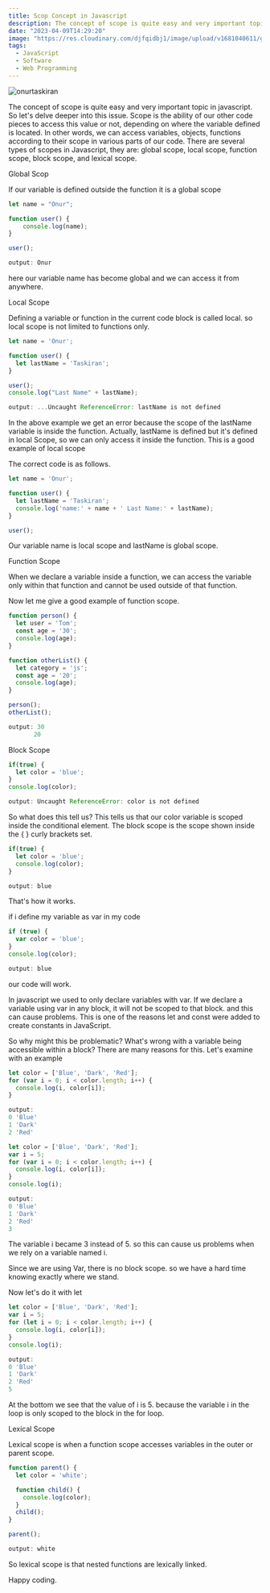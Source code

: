 ```yaml
---
title: Scop Concept in Javascript
description: The concept of scope is quite easy and very important topic in javascript. So let's delve deeper into this issue. Scope is the ability of our other code pieces to access this value or not
date: "2023-04-09T14:29:20"
image: "https://res.cloudinary.com/djfqidbj1/image/upload/v1681040611/gmbcewjxjdgywyilkxfk.jpg"
tags:
  - JavaScript
  - Software
  - Web Programming
---
```


<img className="w-full rounded-xl" src="https://res.cloudinary.com/djfqidbj1/image/upload/v1681040611/gmbcewjxjdgywyilkxfk.jpg" alt="onurtaskiran" />

The concept of scope is quite easy and very important topic in javascript. So let's delve deeper into this issue. Scope is the ability of our other code pieces to access this value or not, depending on where the variable defined is located. In other words, we can access variables, objects, functions according to their scope in various parts of our code. There are several types of scopes in Javascript, they are: global scope, local scope, function scope, block scope, and lexical scope.

Global Scop

If our variable is defined outside the function it is a global scope

```javascript
let name = "Onur";

function user() {
    console.log(name);
}

user();
```
```javascript
output: Onur
```

here our variable name has become global and we can access it from anywhere.

Local Scope

Defining a variable or function in the current code block is called local. so local scope is not limited to functions only.

```javascript
let name = 'Onur';

function user() {
  let lastName = 'Taskiran';
}

user();
console.log("Last Name" + lastName);
```
```javascript
output: ...Uncaught ReferenceError: lastName is not defined
```

In the above example we get an error because the scope of the lastName variable is inside the function. Actually, lastName is defined but it's defined in local Scope, so we can only access it inside the function. This is a good example of local scope

The correct code is as follows.

```javascript
let name = 'Onur';

function user() {
  let lastName = 'Taskiran';
  console.log('name:' + name + ' Last Name:' + lastName);
}

user();
```

Our variable name is local scope and lastName is global scope.

Function Scope

When we declare a variable inside a function, we can access the variable only within that function and cannot be used outside of that function.

Now let me give a good example of function scope.

```javascript
function person() {
  let user = 'Tom';
  const age = '30';
  console.log(age);
}

function otherList() {
  let category = 'js';
  const age = '20';
  console.log(age);
}

person();
otherList();
```
```javascript
output: 30
       20
```

Block Scope

```javascript
if(true) {
  let color = 'blue';
}
console.log(color);
```
```javascript
output: Uncaught ReferenceError: color is not defined
```

So what does this tell us? This tells us that our color variable is scoped inside the conditional element. The block scope is the scope shown inside the { } curly brackets set.

```javascript
if(true) {
  let color = 'blue';
  console.log(color);
}
```
```javascript
output: blue
```

That's how it works.

if i define my variable as var in my code

```javascript
if (true) {
  var color = 'blue';
}
console.log(color);
```
```javascript
output: blue
```

our code will work.

In javascript we used to only declare variables with var. If we declare a variable using var in any block, it will not be scoped to that block. and this can cause problems. This is one of the reasons let and const were added to create constants in JavaScript.

So why might this be problematic? What's wrong with a variable being accessible within a block? There are many reasons for this. Let's examine with an example

```javascript
let color = ['Blue', 'Dark', 'Red'];
for (var i = 0; i < color.length; i++) {
  console.log(i, color[i]);
}
```
```javascript
output: 
0 'Blue'
1 'Dark'
2 'Red'
```
```javascript
let color = ['Blue', 'Dark', 'Red'];
var i = 5;
for (var i = 0; i < color.length; i++) {
  console.log(i, color[i]);
}
console.log(i);
```
```javascript
output: 
0 'Blue'
1 'Dark'
2 'Red'
3
```

The variable i became 3 instead of 5. so this can cause us problems when we rely on a variable named i.

Since we are using Var, there is no block scope. so we have a hard time knowing exactly where we stand.

Now let's do it with let

```javascript
let color = ['Blue', 'Dark', 'Red'];
var i = 5;
for (let i = 0; i < color.length; i++) {
  console.log(i, color[i]);
}
console.log(i);
```
```javascript
output: 
0 'Blue'
1 'Dark'
2 'Red'
5
```
At the bottom we see that the value of i is 5. because the variable i in the loop is only scoped to the block in the for loop.

Lexical Scope

Lexical scope is when a function scope accesses variables in the outer or parent scope.

```javascript
function parent() {
  let color = 'white';

  function child() {
    console.log(color);
  }
  child();
}

parent(); 
```
```javascript
output: white
```

So lexical scope is that nested functions are lexically linked.

Happy coding.